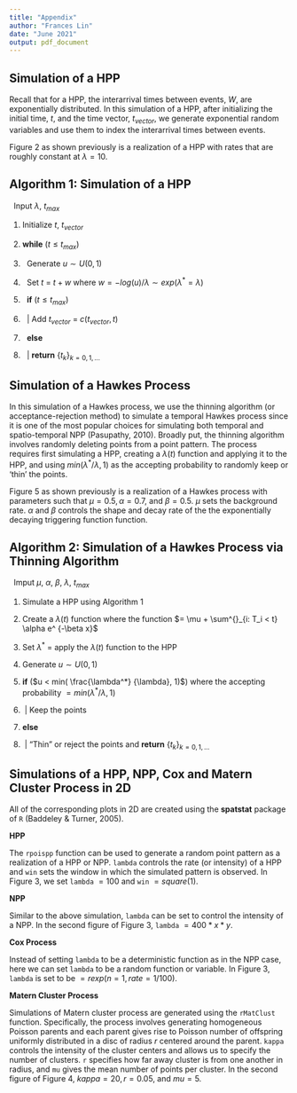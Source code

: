 ```yaml
---
title: "Appendix"
author: "Frances Lin"
date: "June 2021"
output: pdf_document
---
```


## Simulation of a HPP

Recall that for a HPP, the interarrival times between events, $W$, are exponentially distributed. In this simulation of a HPP, after initializing the initial time, $t$, and the time vector, $t_{vector}$, we generate exponential random variables and use them to index the interarrival times between events.

Figure 2 as shown previously is a realization of a HPP with rates that are roughly constant at $\lambda = 10$.

## Algorithm 1: Simulation of a HPP

\begin{center}\rule{6in}{0.4pt}\end{center}

\ \ Input $\lambda$, $t_{max}$

1. Initialize $t$, $t_{vector}$

2. **while** ($t \leq t_{max}$)

3. \ \ Generate $u \sim U(0,1)$

4. \ \ Set $t_{}$ = $t + w$ where $w = - log(u)/ \lambda \sim exp(\lambda^{*} = \lambda)$ 

5. \ \ **if** ($t_{} \leq t_{max}$)

6. \ \ | Add $t_{vector}$ = $c(t_{vector}, t_{})$

6. \ \ **else**

7. \ \ | **return** $\{t_{k}\}_{k = 0, 1,... }$

\begin{center}\rule{6in}{0.4pt}\end{center}

## Simulation of a Hawkes Process

In this simulation of a Hawkes process, we use the thinning algorithm (or acceptance-rejection method) to simulate a temporal Hawkes process since it is one of the most popular choices for simulating both temporal and spatio-temporal NPP (Pasupathy, 2010). Broadly put, the thinning algorithm involves randomly deleting points from a point pattern. The process requires first simulating a HPP, creating a $\lambda(t)$ function and applying it to the HPP, and using $min( {\lambda^*} / {\lambda}, 1)$ as the accepting probability to randomly keep or 'thin' the points.

Figure 5 as shown previously is a realization of a Hawkes process with parameters such that $\mu = 0.5, \alpha = 0.7$, and $\beta = 0.5$. $\mu$ sets the background rate. $\alpha$ and $\beta$ controls the shape and decay rate of the the exponentially decaying triggering function function.

## Algorithm 2: Simulation of a Hawkes Process via Thinning Algorithm

\begin{center}\rule{6in}{0.4pt}\end{center}

\ \ Imput $\mu$, $\alpha$, $\beta$, $\lambda$, $t_{max}$

1. Simulate a HPP using Algorithm 1

2. Create a $\lambda(t)$ function where the function $= \mu + \sum^{}_{i: T_i < t} \alpha e^ {-\beta x}$

3. Set $\lambda^*$ = apply the $\lambda(t)$ function to the HPP

4. Generate $u \sim U(0,1)$

5. **if** ($u < min( \frac{\lambda^*} {\lambda}, 1)$) where the accepting probability $= min( {\lambda^*} / {\lambda}, 1)$

6. \ | Keep the points

7. **else**

8. \ | "Thin" or reject the points and **return** $\{t_{k}\}_{k = 0, 1,... }$

\begin{center}\rule{6in}{0.4pt}\end{center}

## Simulations of a HPP, NPP, Cox and Matern Cluster Process in 2D

All of the corresponding plots in 2D are created using the **spatstat** package of `R` (Baddeley & Turner, 2005).

**HPP**

The `rpoispp` function can be used to generate a random point pattern as a realization of a HPP or NPP. `lambda` controls the rate (or intensity) of a HPP and `win` sets the window in which the simulated pattern is observed. In Figure 3, we set `lambda` $=100$ and `win` $=square(1)$.

**NPP**

Similar to the above simulation, `lambda` can be set to control the intensity of a NPP. In the second figure of Figure 3, `lambda` $=400*x*y$.

**Cox Process**

Instead of setting `lambda` to be a deterministic function as in the NPP case, here we can set `lambda` to be a random function or variable. In Figure 3, `lambda` is set to be $=rexp(n = 1, rate = 1/100)$.

**Matern Cluster Process**

Simulations of Matern cluster process are generated using the `rMatClust` function. Specifically, the process involves generating homogeneous Poisson parents and each parent gives rise to Poisson number of offspring uniformly distributed in a disc of radius $r$ centered around the parent. `kappa` controls the intensity of the cluster centers and allows us to specify the number of clusters. `r` specifies how far away cluster is from one another in radius, and `mu` gives the mean number of points per cluster. In the second figure of Figure 4, $kappa = 20, r = 0.05$, and $mu = 5$. 



